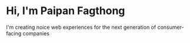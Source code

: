 # Hi, I'm Paipan Fagthong

I'm creating noice web experiences for the next generation of consumer-facing companies
